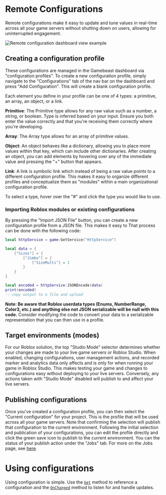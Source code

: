 # Remote Configurations

Remote configurations make it easy to update and tune values in real-time across all your game servers without shutting down on
users, allowing for uninterrupted engagement.

![Remote configuration dashboard view example](/roblox/RemoteConfigs.png)

## Creating a configuration profile
These configurations are managed in the Gamebeast dashboard via "configuration profiles". To create a new configuration profile,
simply navigate to the "Configurations" tab of the nav bar on the dashboard and press "Add Configuration". This will create a
blank configuration profile.

Each element you define in your profile can be one of 4 types: a primitive, an array, an object, or a link.

**Primitive**: The Primitive type allows for any raw value such as a number, a string, or boolean. Type is inferred based on your input.
Ensure you both enter the value correctly and that you're receiving them correctly where you're developing.

**Array**: The Array type allows for an array of primitive values.

**Object**: An object behaves like a dictionary, allowing you to place more values within that key, which can include other dictionaries.
After creating an object, you can add elements by hovering over any of the immediate value and pressing the "+" button that appears.

**Link**: A link is symbolic link which instead of being a raw value points to a different configuration profile. This makes it easy
to organize different profiles and conceptualize them as "modules" within a main organizational configuration profile.

To select a type, hover over the "#" and click the type you would like to use.

### Importing Roblox modules or existing configurations

By pressing the "Import JSON File" button, you can create a new configuration profile from a JSON file. This makes it easy to
That process can be done with the following code:

```lua
local httpService = game:GetService("HttpService")

local data = {
    ["Sizes"] = {
        ["Jimbo"] = {
            ["SizeMulti"] = 1
        }
    }
}

local encoded = httpService:JSONEncode(data)
print(encoded)
-- copy output to a file and upload
```

**Note: Be aware that Roblox userdata types (Enums, NumberRange, Color3, etc.) and anything else not JSON serializable will be null with
this code.** Consider modifying the code to convert your data to a serializable representation that you can then use in a profile.

## Target environments (modes)
For our Roblox solution, the top "Studio Mode" selector determines whether your changes are made to your live game servers or
Roblox Studio. When enabled, changing configurations, user management actions, and recorded marker and analytics data only affects
and is only for when running your game in Roblox Studio. This makes testing your game and changes to configurations easy without
deploying to your live servers. Conversely, any actions taken with "Studio Mode" disabled will publish to and affect your live
servers.

## Publishing configurations
Once you've created a configuration profile, you can then select the "Current configuration" for your project. This is the profile
that will be used across all your game servers. Note that confirming the selection will publish that configuration to the current
environment.
Following the initial selection and publication of your configurations, you can edit the profile directly and click the green
save icon to publish to the current environment.
You can the status of your publish action under the "Jobs" tab. For more on the Jobs page, see [here](https://docs.gamebeast.gg/Roblox/Jobs).

# Using configurations

Using configuration is simple. Use the [`Get`](https://docs.gamebeast.gg/Roblox/SDK%20Functions/Get) method to reference a
configuration and the [`OnChanged`](https://docs.gamebeast.gg/Roblox/SDK%20Functions/OnChanged) method to listen for and handle
updates.